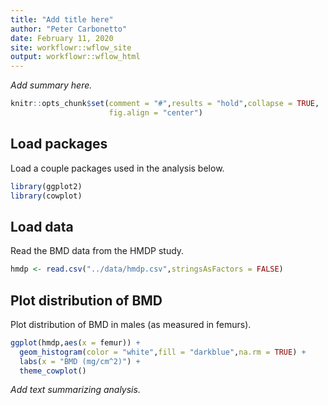 ```yaml
---
title: "Add title here"
author: "Peter Carbonetto"
date: February 11, 2020
site: workflowr::wflow_site
output: workflowr::wflow_html
---
```


*Add summary here.*

```r
knitr::opts_chunk$set(comment = "#",results = "hold",collapse = TRUE,
                      fig.align = "center")
```

Load packages
-------------

Load a couple packages used in the analysis below.

```r
library(ggplot2)
library(cowplot)
```

Load data
---------

Read the BMD data from the HMDP study.

```r
hmdp <- read.csv("../data/hmdp.csv",stringsAsFactors = FALSE)
```

Plot distribution of BMD
------------------------

Plot distribution of BMD in males (as measured in femurs).

```r
ggplot(hmdp,aes(x = femur)) +
  geom_histogram(color = "white",fill = "darkblue",na.rm = TRUE) +
  labs(x = "BMD (mg/cm^2)") +
  theme_cowplot()
```

*Add text summarizing analysis.*
